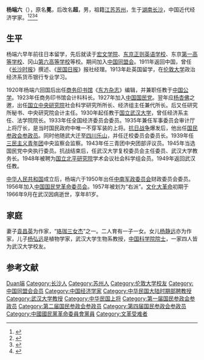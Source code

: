 {{Otheruses|other=名为杨冕的其他人物|杨冕}}
{{Otheruses|other=名为杨超的其他人物|杨超}}
'''杨端六'''（{{bd|1885年||1966年|9月30日|Yang杨}}），原名'''冕'''，后改名'''超'''，男，祖籍[[江苏|江苏]][[苏州|苏州]]，生于[[湖南|湖南]][[长沙|长沙]]，中国近代经济学家。<ref>{{Cite book|title=湖南大辞典|author=禹舜主编; 朱益民, 姚洪波, 易延绶等副主编|publisher=新华出版社|year=1995|isbn=|location=北京|pages=}}</ref><ref>{{Cite book|title=湖南百科全书|author=禹舜主编; 洪期钧副主编|publisher=岳麓书社|year=1999|isbn=|location=长沙|pages=}}</ref><ref>{{Cite book|title=民国人物大辞典|author=徐友春主编; 蔡鸿源, 周兴培副主编|publisher=河北人民出版社|year=1991|isbn=|location=石家庄|pages=}}</ref><ref>{{cite web|url=http://news.xinhuanet.com/politics/2011-01/30/c_121040896.htm|title=杨端六：国民党中唯一不穿军装的“上将”|publisher=新华网|date=2011-01-30|access-date=2012-03-15|archive-date=2011-02-01|archive-url=https://web.archive.org/web/20110201235709/http://news.xinhuanet.com/politics/2011-01/30/c_121040896.htm|dead-url=no}}</ref>

== 生平 ==
杨端六早年前往日本留学，先后就读于[[宏文学院|宏文学院]]、[[东京正则英语学校|东京正则英语学校]]、东京[[舊制第一高等學校|第一高等学校]]、冈山[[第六高等学校|第六高等学校]]等校。期间加入[[中国同盟会|中国同盟会]]。1911年返回中国，曾任《[[长沙时报|长沙时报]]》撰述、《[[民国日报|民国日报]]》报社经理。1913年赴英国留学，在[[伦敦大学|伦敦大学]]政治经济系货币银行专业学习。

1920年杨端六回国后出任[[商务印书馆|商务印书馆]]《[[东方杂志|东方杂志]]》编辑，并兼职任教于[[中国公学|中国公学]]。1923年任商务印书馆会计科科长。1927年加入[[中国国民党|中国国民党]]。翌年应[[杨杏佛|杨杏佛]]之邀，出任[[国立中央研究院|国立中央研究院]]社会科学研究所所长、经济组主任兼代所长。后又任研究所秘书、中央研究院会计主任。1930年起任教于[[国立武汉大学|国立武汉大学]]，曾任经济系主任、法学院院长。1933年任全国经济委员会委员。1935年兼任军事委员会审计厅上将厅长，是当时国民政府中唯一不穿军装的上将。[[抗日战争|抗日战争]]爆发后，他出任[[国民参政会|国民参政会]][[国民参政会参政员|参政员]]。同时他随武大迁至[[四川|四川]][[乐山|乐山]]，并任迁校委员会委员长。1939年任[[三民主义青年团|三民主义青年团]]中央监察会监察。1943年任三青团中央团部评议员。1945年当选国民党中央执行委员。抗战结束后，任武汉大学复校委员会主任委员、武汉大学教务长。1948年被聘为[[国立北平研究院|国立北平研究院]]学术会议社会科学组会员。1949年返回武汉任教。

[[中华人民共和国|中华人民共和国]]成立后，杨端六于1950年出任[[中南军政委员会|中南军政委员会]]财政委员会委员。1956年加入[[中国国民党革命委员会|中国国民党革命委员会]]。1957年被划为“右派”。[[文化大革命|文化大革命]]初期于1966年9月在武汉因病逝世，享年81岁。

== 家庭 ==
妻子[[袁昌英|袁昌英]]为作家，“[[珞珈三女杰|珞珈三女杰]]”之一。二人育有一子一女。女儿[[杨静远|杨静远]]亦为作家，儿子[[杨弘远|杨弘远]]是植物学家，武汉大学生物系教授，[[中国科学院院士|中国科学院院士]]，一家四人皆为武汉大学校友。

== 参考文献 ==
{{reflist}}

{{中华民国教育部部聘教授}}

{{Authority control}}
{{DEFAULTSORT:Yang杨}}
[[Category:杨姓|Duan端]]
[[Category:长沙人|Category:长沙人]]
[[Category:苏州人|Category:苏州人]]
[[Category:伦敦大学校友|Category:伦敦大学校友]]
[[Category:中国同盟会会员|Category:中国同盟会会员]]
[[Category:中国经济学家|Category:中国经济学家]]
[[Category:中华民国大陆时期部聘教授|Category:中华民国大陆时期部聘教授]]
[[Category:武汉大学教授|Category:武汉大学教授]]
[[Category:中华民国上将|Category:中华民国上将]]
[[Category:第一届国民参政会参政员|Category:第一届国民参政会参政员]]
[[Category:第二届国民参政会参政员|Category:第二届国民参政会参政员]]
[[Category:第四届国民参政会参政员|Category:第四届国民参政会参政员]]
[[Category:中國國民黨革命委員會黨員|Category:中國國民黨革命委員會黨員]]
[[Category:文革受难者|Category:文革受难者]]